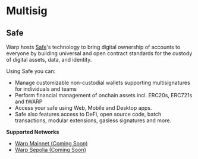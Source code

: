# Multisig

## Safe

Warp hosts [Safe](https://docs.safe.global/home/what-is-safe)'s technology to bring digital ownership of accounts to everyone by building universal and open contract standards for the custody of digital assets, data, and identity.

Using Safe you can:

* Manage customizable non-custodial wallets supporting multisignatures for individuals and teams
* Perform financial management of onchain assets incl. ERC20s, ERC721s and tWARP
* Access your safe using Web, Mobile and Desktop apps.
* Safe also features access to DeFi, open source code, batch transactions, modular extensions, gasless signatures and more.

**Supported Networks**

* [Warp Mainnet (Coming Soon)](https://app.safe.global/new-safe/)
* [Warp Sepolia (Coming Soon)]()
